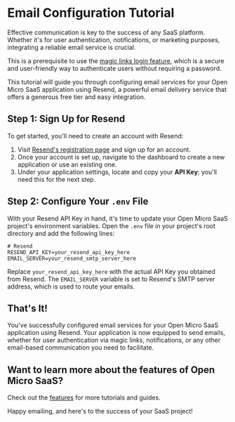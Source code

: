 # Email Configuration Tutorial

Effective communication is key to the success of any SaaS platform. Whether it's for user authentication, notifications, or marketing purposes, integrating a reliable email service is crucial.

This is a prerequisite to use the [magic links login feature](http://localhost:3000/tutorials/user-authentication), which is a secure and user-friendly way to authenticate users without requiring a password.

This tutorial will guide you through configuring email services for your Open Micro SaaS application using Resend, a powerful email delivery service that offers a generous free tier and easy integration.

## Step 1: Sign Up for Resend

To get started, you'll need to create an account with Resend:

1. Visit [Resend's registration page](https://resend.com/) and sign up for an account.
2. Once your account is set up, navigate to the dashboard to create a new application or use an existing one.
3. Under your application settings, locate and copy your **API Key**; you'll need this for the next step.

## Step 2: Configure Your `.env` File

With your Resend API Key in hand, it's time to update your Open Micro SaaS project's environment variables. Open the `.env` file in your project's root directory and add the following lines:

```env
# Resend
RESEND_API_KEY=your_resend_api_key_here
EMAIL_SERVER=your_resend_smtp_server_here
```

Replace `your_resend_api_key_here` with the actual API Key you obtained from Resend. The `EMAIL_SERVER` variable is set to Resend's SMTP server address, which is used to route your emails.

## That's It!

You've successfully configured email services for your Open Micro SaaS application using Resend. Your application is now equipped to send emails, whether for user authentication via magic links, notifications, or any other email-based communication you need to facilitate.

## Want to learn more about the features of Open Micro SaaS?

Check out the [features](/features) for more tutorials and guides.

Happy emailing, and here's to the success of your SaaS project!
